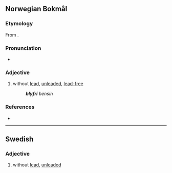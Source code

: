 ==Norwegian Bokmål==

===Etymology===
From {{compound|nb|bly|fri}}.

===Pronunciation===
* {{IPA|nb|/ˈblyːˌfriː/}}

===Adjective===
{{head|nb|adjective|neuter singular|blyfritt|definite singular and plural|blyfrie|uncomparable}}

# without [[lead]], [[unleaded]], [[lead-free]]
#: '''''blyfri''' bensin''

===References===
* {{R:The Bokmål Dictionary}}

----

==Swedish==

===Adjective===
{{sv-adj|-}}

# without [[lead]], [[unleaded]]